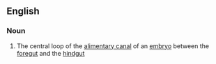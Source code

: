 ==English==

===Noun===
{{wikipedia}}
{{en-noun}}

# {{lb|en|anatomy}} The central loop of the [[alimentary canal]] of an [[embryo]] between the [[foregut]] and the [[hindgut]]